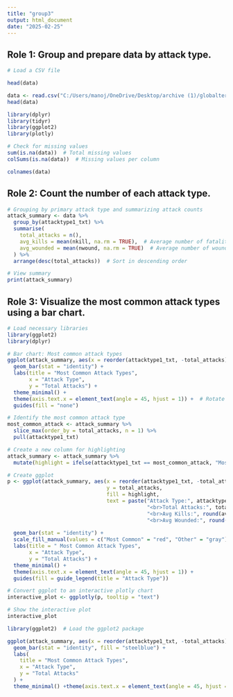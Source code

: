 ```yaml
---
title: "group3"
output: html_document
date: "2025-02-25"
---
```


## Role 1: Group and prepare data by attack type.

```r
# Load a CSV file

head(data)  

data <- read.csv("C:/Users/manoj/OneDrive/Desktop/archive (1)/globalterrorismdb_0718dist.csv", header = TRUE, sep = ",")
head(data)  

```

```r
library(dplyr)   
library(tidyr)  
library(ggplot2) 
library(plotly)
```

```r

# Check for missing values
sum(is.na(data))  # Total missing values
colSums(is.na(data))  # Missing values per column

```

```r
colnames(data)

```

## Role 2: Count the number of each attack type.

```r
# Grouping by primary attack type and summarizing attack counts
attack_summary <- data %>%
  group_by(attacktype1_txt) %>%
  summarise(
    total_attacks = n(),
    avg_kills = mean(nkill, na.rm = TRUE),  # Average number of fatalities per attack type
    avg_wounded = mean(nwound, na.rm = TRUE)  # Average number of wounded per attack type
  ) %>%
  arrange(desc(total_attacks))  # Sort in descending order

# View summary
print(attack_summary)


```

## Role 3: Visualize the most common attack types using a bar chart.

```r
# Load necessary libraries
library(ggplot2)
library(dplyr)

# Bar chart: Most common attack types
ggplot(attack_summary, aes(x = reorder(attacktype1_txt, -total_attacks), y = total_attacks, fill = attacktype1_txt)) +
  geom_bar(stat = "identity") +
  labs(title = "Most Common Attack Types",
       x = "Attack Type",
       y = "Total Attacks") +
  theme_minimal() +
  theme(axis.text.x = element_text(angle = 45, hjust = 1)) +  # Rotate x-axis labels for readability
  guides(fill = "none")  

```

```r
# Identify the most common attack type
most_common_attack <- attack_summary %>% 
  slice_max(order_by = total_attacks, n = 1) %>% 
  pull(attacktype1_txt)

# Create a new column for highlighting
attack_summary <- attack_summary %>%
  mutate(highlight = ifelse(attacktype1_txt == most_common_attack, "Most Common", "Other"))

# Create ggplot
p <- ggplot(attack_summary, aes(x = reorder(attacktype1_txt, -total_attacks), 
                                y = total_attacks, 
                                fill = highlight, 
                                text = paste("Attack Type:", attacktype1_txt, 
                                             "<br>Total Attacks:", total_attacks,
                                             "<br>Avg Kills:", round(avg_kills, 2),
                                             "<br>Avg Wounded:", round(avg_wounded, 2)))) +
  
  geom_bar(stat = "identity") +
  scale_fill_manual(values = c("Most Common" = "red", "Other" = "gray")) +  
  labs(title = " Most Common Attack Types",
       x = "Attack Type",
       y = "Total Attacks") +
  theme_minimal() +
  theme(axis.text.x = element_text(angle = 45, hjust = 1)) +
  guides(fill = guide_legend(title = "Attack Type"))

# Convert ggplot to an interactive plotly chart
interactive_plot <- ggplotly(p, tooltip = "text")

# Show the interactive plot
interactive_plot

```
```r

library(ggplot2)  # Load the ggplot2 package

ggplot(attack_summary, aes(x = reorder(attacktype1_txt, -total_attacks), y = total_attacks)) +
  geom_bar(stat = "identity", fill = "steelblue") +
  labs(
    title = "Most Common Attack Types",
    x = "Attack Type",
    y = "Total Attacks"
  ) +
  theme_minimal() +theme(axis.text.x = element_text(angle = 45, hjust = 1))
```

